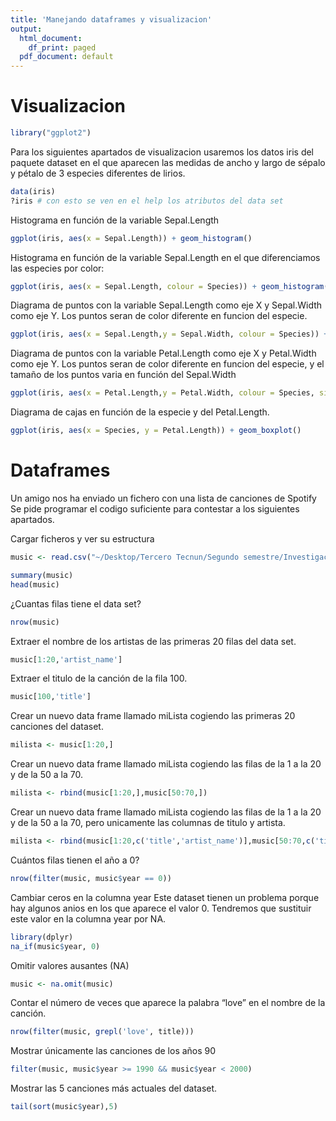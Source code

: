 ```yaml
---
title: 'Manejando dataframes y visualizacion'
output:
  html_document:
    df_print: paged
  pdf_document: default
---
```


# Visualizacion



```r
library("ggplot2")
```




Para los siguientes apartados de visualizacion usaremos los datos iris del paquete dataset en el que aparecen las medidas de ancho y largo de sépalo y pétalo de 3 especies diferentes de lirios.


```r

data(iris)
?iris # con esto se ven en el help los atributos del data set

```


Histograma en función de la variable Sepal.Length

```r

ggplot(iris, aes(x = Sepal.Length)) + geom_histogram()

```


Histograma en función de la variable Sepal.Length en el que diferenciamos  las especies por color:
```r

ggplot(iris, aes(x = Sepal.Length, colour = Species)) + geom_histogram()

```

Diagrama de puntos con la variable Sepal.Length como eje X y Sepal.Width como eje Y. 
Los puntos seran de color diferente en funcion del especie. 
```r
ggplot(iris, aes(x = Sepal.Length,y = Sepal.Width, colour = Species)) + geom_point()
```

Diagrama de puntos con la variable Petal.Length como eje X y Petal.Width como eje Y. 
Los puntos seran de color diferente en funcion del especie, y el tamaño de los puntos varia en función del Sepal.Width

```r
ggplot(iris, aes(x = Petal.Length,y = Petal.Width, colour = Species, size = Sepal.Width)) + geom_point()

```

Diagrama de cajas en función de la especie y del Petal.Length.
```r
ggplot(iris, aes(x = Species, y = Petal.Length)) + geom_boxplot()
```


# Dataframes

Un amigo nos ha enviado un fichero con una lista de canciones de Spotify 
Se pide programar el codigo suficiente para contestar a los siguientes apartados. 

Cargar ficheros y ver su estructura
```r
music <- read.csv("~/Desktop/Tercero Tecnun/Segundo semestre/Investigacion Operativa II/Machine Learning/Parcial Regresion/spotify.csv")

summary(music)
head(music)
```

¿Cuantas filas tiene el data set?
```r
nrow(music)
```

Extraer el nombre de los artistas de las primeras 20 filas del data set. 
```r
music[1:20,'artist_name']
```


Extraer el titulo de la canción de la fila 100.
```r
music[100,'title']
```


Crear un nuevo data frame llamado miLista cogiendo las primeras 20 canciones del dataset. 

```r
milista <- music[1:20,]
```

Crear un nuevo data frame llamado miLista cogiendo las filas de la 1 a la 20 y de la 50 a la 70.
```r
milista <- rbind(music[1:20,],music[50:70,])
```



Crear un nuevo data frame llamado miLista cogiendo las filas de la 1 a la 20 y de la 50 a la 70, pero unicamente las columnas de titulo y artista.
```r
milista <- rbind(music[1:20,c('title','artist_name')],music[50:70,c('title','artist_name')])
```

Cuántos filas tienen el año a 0?

```r
nrow(filter(music, music$year == 0))
```

Cambiar ceros en la columna year
Este dataset tienen un problema porque hay algunos anios en los que aparece el valor 0. Tendremos que sustituir este valor en la columna year por NA.  

```r
library(dplyr)
na_if(music$year, 0)
```
Omitir valores ausantes (NA)

```r
music <- na.omit(music)
```


Contar el número de veces que aparece la palabra "love" en el nombre de la canción.
```r
nrow(filter(music, grepl('love', title)))
```

Mostrar únicamente las canciones de los años 90

```r
filter(music, music$year >= 1990 && music$year < 2000)
```

Mostrar las 5 canciones más actuales del dataset.
```r
tail(sort(music$year),5)
```

